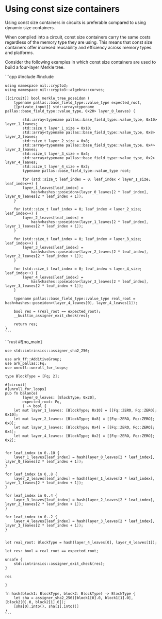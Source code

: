 # Using const size containers

Using const size containers in circuits is preferable compared to using dynamic size containers.

When compiled into a circuit, const size containers carry the same costs regardless of the memory type they are using. This means that const size containers offer incresed reusability and efficiency across memory types and platforms.

Consider the following examples in which const size containers are used to build a four-layer Merkle tree.

<Tabs groupId='language'>
  <TabItem value='cpp' label='C++'>
    ```cpp
    #include <nil/crypto3/hash/algorithm/hash.hpp>
    #include <nil/crypto3/hash/poseidon.hpp>

    using namespace nil::crypto3;
    using namespace nil::crypto3::algebra::curves;

    [[circuit]] bool merkle_tree_poseidon (
        typename pallas::base_field_type::value_type expected_root,
        [[private_input]] std::array<typename pallas::base_field_type::value_type, 0x20> layer_0_leaves) {

            std::array<typename pallas::base_field_type::value_type, 0x10> layer_1_leaves;
            std::size_t layer_1_size = 0x10;
            std::array<typename pallas::base_field_type::value_type, 0x8> layer_2_leaves;
            std::size_t layer_2_size = 0x8;
            std::array<typename pallas::base_field_type::value_type, 0x4> layer_3_leaves;
            std::size_t layer_3_size = 0x4;
            std::array<typename pallas::base_field_type::value_type, 0x2> layer_4_leaves;
            std::size_t layer_4_size = 0x2;
            typename pallas::base_field_type::value_type root;

            for (std::size_t leaf_index = 0; leaf_index < layer_1_size; leaf_index++) {
            layer_1_leaves[leaf_index] =
                hash<hashes::poseidon>(layer_0_leaves[2 * leaf_index], layer_0_leaves[2 * leaf_index + 1]);
        }

        for (std::size_t leaf_index = 0; leaf_index < layer_2_size; leaf_index++) {
            layer_2_leaves[leaf_index] =
                hash<hashes::poseidon>(layer_1_leaves[2 * leaf_index], layer_1_leaves[2 * leaf_index + 1]);
        }

        for (std::size_t leaf_index = 0; leaf_index < layer_3_size; leaf_index++) {
            layer_3_leaves[leaf_index] =
                hash<hashes::poseidon>(layer_2_leaves[2 * leaf_index], layer_2_leaves[2 * leaf_index + 1]);
        }

        for (std::size_t leaf_index = 0; leaf_index < layer_4_size; leaf_index++) {
            layer_4_leaves[leaf_index] =
                hash<hashes::poseidon>(layer_3_leaves[2 * leaf_index], layer_3_leaves[2 * leaf_index + 1]);
        }

        typename pallas::base_field_type::value_type real_root = hash<hashes::poseidon>(layer_4_leaves[0], layer_4_leaves[1]);

        bool res = (real_root == expected_root);
        __builtin_assigner_exit_check(res);

        return res;
    }
    ```
  </TabItem>
  <TabItem value='rust' label='Rust'>
    ```rust
    #![no_main]

    use std::intrinsics::assigner_sha2_256;

    use ark_ff::AdditiveGroup;
    use ark_pallas::Fq;
    use unroll::unroll_for_loops;

    type BlockType = [Fq; 2];

    #[circuit]
    #[unroll_for_loops]
    pub fn balance(
            layer_0_leaves: [BlockType; 0x20],
            expected_root: Fq,
            ) -> bool {
        let mut layer_1_leaves: [BlockType; 0x10] = [[Fq::ZERO, Fq::ZERO]; 0x10];
        let mut layer_2_leaves: [BlockType; 0x8] = [[Fq::ZERO, Fq::ZERO]; 0x8];
        let mut layer_3_leaves: [BlockType; 0x4] = [[Fq::ZERO, Fq::ZERO]; 0x4];
        let mut layer_4_leaves: [BlockType; 0x2] = [[Fq::ZERO, Fq::ZERO]; 0x2];


    for leaf_index in 0..10 {
        layer_1_leaves[leaf_index] = hash(layer_0_leaves[2 * leaf_index], layer_0_leaves[2 * leaf_index + 1]);
    }

    for leaf_index in 0..8 {
        layer_2_leaves[leaf_index] = hash(layer_1_leaves[2 * leaf_index], layer_1_leaves[2 * leaf_index + 1]);
    }

    for leaf_index in 0..4 {
        layer_3_leaves[leaf_index] = hash(layer_2_leaves[2 * leaf_index], layer_2_leaves[2 * leaf_index + 1]);
    }

    for leaf_index in 0..2 {
        layer_4_leaves[leaf_index] = hash(layer_3_leaves[2 * leaf_index], layer_3_leaves[2 * leaf_index + 1]);
    }


    let real_root: BlockType = hash(layer_4_leaves[0], layer_4_leaves[1]);

    let res: bool = real_root == expected_root;

    unsafe {
        std::intrinsics::assigner_exit_check(res);
    }

    res

    }

    fn hash(block1: BlockType, block2: BlockType) -> BlockType {
        let sha = assigner_sha2_256([block1[0].0, block1[1].0], [block2[0].0, block2[1].0]);
        [sha[0].into(), sha[1].into()]
    }
    ```
  </TabItem>
</Tabs>

